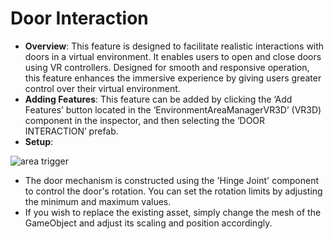
# Door Interaction

- **Overview**: This feature is designed to facilitate realistic interactions with doors in a virtual environment. It enables users to open and close doors using VR controllers. Designed for smooth and responsive operation, this feature enhances the immersive experience by giving users greater control over their virtual environment.
- **Adding Features**: This feature can be added by clicking the ‘Add Features’ button located in the ‘EnvironmentAreaManagerVR3D’ (VR3D) component in the inspector, and then selecting the ‘DOOR INTERACTION’ prefab.
- **Setup**:

<div style={{ display: 'flex', justifyContent: 'center', alignItems: 'center' }}>
  <Image src="/features/door-interaction.png" alt="area trigger" width={700} height={700} />
</div>

- The door mechanism is constructed using the 'Hinge Joint' component to control the door's rotation. You can set the rotation limits by adjusting the minimum and maximum values.
- If you wish to replace the existing asset, simply change the mesh of the GameObject and adjust its scaling and position accordingly.